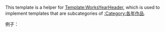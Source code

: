 <includeonly><!-- 在這裡加入模板的保護標識 --></includeonly><noinclude>{{template doc page viewed directly}}</noinclude>
<!-- 在本行下編輯模板說明 -->
This template is a helper for [[Template:WorksYearHeader]], which is used to implement templates that are subcategories of [[:Category:各年作品]].

例子：
{{Template Pre|br=顯示效果：<br />|demo_kill_categories=yes
|<nowiki>{{WorksYearHeader helper|WorkType=音樂專輯|ParentType=音樂作品|tens=198|year=1985}}
</nowiki>}}
<!--
== 用法 ==

== 參見 ==
-->
<includeonly>{{Sandbox other||<!-- 本行下加入模板的分類 -->
[[Category:各年作品模板]]
}}</includeonly>
